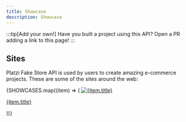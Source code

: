 ```yaml
---
title: Showcase
description: Showcase
---
```


:::tip[Add your own!]
Have you built a project using this API?
Open a PR adding a link to this page!
:::

## Sites

Platzi Fake Store API is used by users to create amazing e-commerce projects. These are some of the sites around the web:


<div class='grid grid-3 not-content'>
	{SHOWCASES.map((item) => (
    <a href={item.link} target="_blank">
      <img loading="lazy"src={item.image} alt={item.title} />
      <p>{item.title}</p>
    </a>
  ))}
</div>